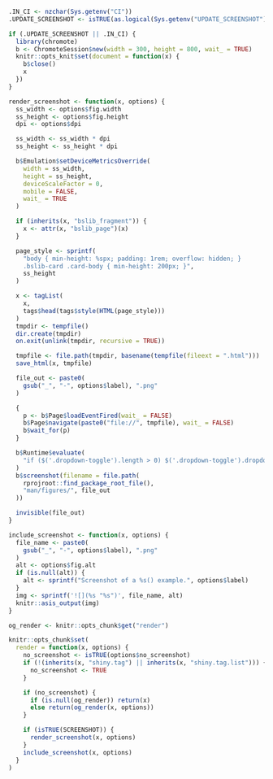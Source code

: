 ```r
.IN_CI <- nzchar(Sys.getenv("CI"))
.UPDATE_SCREENSHOT <- isTRUE(as.logical(Sys.getenv("UPDATE_SCREENSHOT")))

if (.UPDATE_SCREENSHOT || .IN_CI) {
  library(chromote)
  b <- ChromoteSession$new(width = 300, height = 800, wait_ = TRUE)
  knitr::opts_knit$set(document = function(x) {
    b$close()
    x
  })
}

render_screenshot <- function(x, options) {
  ss_width <- options$fig.width
  ss_height <- options$fig.height
  dpi <- options$dpi

  ss_width <- ss_width * dpi
  ss_height <- ss_height * dpi

  b$Emulation$setDeviceMetricsOverride(
    width = ss_width,
    height = ss_height,
    deviceScaleFactor = 0,
    mobile = FALSE,
    wait_ = TRUE
  )

  if (inherits(x, "bslib_fragment")) {
    x <- attr(x, "bslib_page")(x)
  }

  page_style <- sprintf(
    "body { min-height: %spx; padding: 1rem; overflow: hidden; }
    .bslib-card .card-body { min-height: 200px; }",
    ss_height
  )

  x <- tagList(
    x,
    tags$head(tags$style(HTML(page_style)))
  )
  tmpdir <- tempfile()
  dir.create(tmpdir)
  on.exit(unlink(tmpdir, recursive = TRUE))

  tmpfile <- file.path(tmpdir, basename(tempfile(fileext = ".html")))
  save_html(x, tmpfile)

  file_out <- paste0(
    gsub("_", "-", options$label), ".png"
  )

  {
    p <- b$Page$loadEventFired(wait_ = FALSE)
    b$Page$navigate(paste0("file://", tmpfile), wait_ = FALSE)
    b$wait_for(p)
  }

  b$Runtime$evaluate(
    "if ($('.dropdown-toggle').length > 0) $('.dropdown-toggle').dropdown('toggle')"
  )
  b$screenshot(filename = file.path(
    rprojroot::find_package_root_file(),
    "man/figures/", file_out
  ))

  invisible(file_out)
}

include_screenshot <- function(x, options) {
  file_name <- paste0(
    gsub("_", "-", options$label), ".png"
  )
  alt <- options$fig.alt
  if (is.null(alt)) {
    alt <- sprintf("Screenshot of a %s() example.", options$label)
  }
  img <- sprintf('![](%s "%s")', file_name, alt)
  knitr::asis_output(img)
}

og_render <- knitr::opts_chunk$get("render")

knitr::opts_chunk$set(
  render = function(x, options) {
    no_screenshot <- isTRUE(options$no_screenshot)
    if (!(inherits(x, "shiny.tag") || inherits(x, "shiny.tag.list"))) {
      no_screenshot <- TRUE
    }

    if (no_screenshot) {
      if (is.null(og_render)) return(x)
      else return(og_render(x, options))
    }

    if (isTRUE(SCREENSHOT)) {
      render_screenshot(x, options)
    }
    include_screenshot(x, options)
  }
)
```
